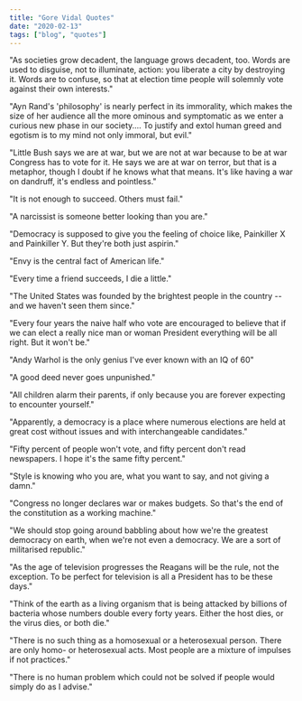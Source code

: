 ```yaml
---
title: "Gore Vidal Quotes"
date: "2020-02-13"
tags: ["blog", "quotes"]
---
```


"As societies grow decadent, the language grows decadent, too. Words are used to disguise, not to illuminate, action: you liberate a city by destroying it. Words are to confuse, so that at election time people will solemnly vote against their own interests."

"Ayn Rand's 'philosophy' is nearly perfect in its immorality, which makes the size of her audience all the more ominous and symptomatic as we enter a curious new phase in our society.... To justify and extol human greed and egotism is to my mind not only immoral, but evil."

"Little Bush says we are at war, but we are not at war because to be at war Congress has to vote for it. He says we are at war on terror, but that is a metaphor, though I doubt if he knows what that means. It's like having a war on dandruff, it's endless and pointless."

"It is not enough to succeed. Others must fail."

"A narcissist is someone better looking than you are."

"Democracy is supposed to give you the feeling of choice like, Painkiller X and Painkiller Y. But they're both just aspirin."

"Envy is the central fact of American life."

"Every time a friend succeeds, I die a little."

"The United States was founded by the brightest people in the country -- and we haven't seen them since."

"Every four years the naive half who vote are encouraged to believe that if we can elect a really nice man or woman President everything will be all right. But it won't be."

"Andy Warhol is the only genius I've ever known with an IQ of 60"

"A good deed never goes unpunished."

"All children alarm their parents, if only because you are forever expecting to encounter yourself."

"Apparently, a democracy is a place where numerous elections are held at great cost without issues and with interchangeable candidates."

"Fifty percent of people won't vote, and fifty percent don't read newspapers. I hope it's the same fifty percent."

"Style is knowing who you are, what you want to say, and not giving a damn."

"Congress no longer declares war or makes budgets. So that's the end of the constitution as a working machine."

"We should stop going around babbling about how we're the greatest democracy on earth, when we're not even a democracy. We are a sort of militarised republic."

"As the age of television progresses the Reagans will be the rule, not the exception. To be perfect for television is all a President has to be these days."

"Think of the earth as a living organism that is being attacked by billions of bacteria whose numbers double every forty years. Either the host dies, or the virus dies, or both die."

"There is no such thing as a homosexual or a heterosexual person. There are only homo- or heterosexual acts. Most people are a mixture of impulses if not practices."

"There is no human problem which could not be solved if people would simply do as I advise."
